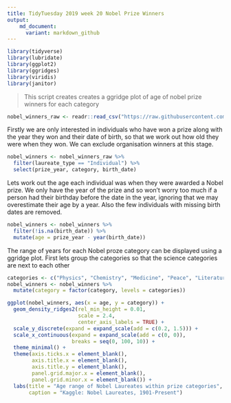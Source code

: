 ```yaml
---
title: TidyTuesday 2019 week 20 Nobel Prize Winners
output:
    md_document:
      variant: markdown_github
---
```


```r
library(tidyverse)
library(lubridate)
library(ggplot2)
library(ggridges)
library(viridis)
library(janitor)
```

> This script creates creates a ggridge plot of age of nobel prize winners for each category

```r
nobel_winners_raw <- readr::read_csv("https://raw.githubusercontent.com/rfordatascience/tidytuesday/master/data/2019/2019-05-14/nobel_winners.csv")
```

Firstly we are only interested in individuals who have won a prize along with the year they won and their date of birth, so that we work out how old they were when they won. We can exclude organisation winners at this stage.

```r
nobel_winners <- nobel_winners_raw %>% 
  filter(laureate_type == "Individual") %>% 
  select(prize_year, category, birth_date) 
```

Lets work out the age each individual was when they were awarded a Nobel prize. We only have the year of the prize and so won't worry too much if a person had their birthday before the date in the year, ignoring that we may overestimate their age by a year. Also the few individuals with missing birth dates are removed.

```r
nobel_winners <- nobel_winners %>% 
  filter(!is.na(birth_date)) %>% 
  mutate(age = prize_year - year(birth_date)) 
```

The range of years for each Nobel proze category can be displayed using a ggridge plot. First lets group the categories so that the science categories are next to each other

```r
categories <- c("Physics", "Chemistry", "Medicine", "Peace", "Literature", "Economics")
nobel_winners <- nobel_winners %>% 
  mutate(category = factor(category, levels = categories))
```


```r
ggplot(nobel_winners, aes(x = age, y = category)) +
  geom_density_ridges2(rel_min_height = 0.01,
                       scale = 2.4,
                       center_axis_labels = TRUE) +
  scale_y_discrete(expand = expand_scale(add = c(0.2, 1.5))) +
  scale_x_continuous(expand = expand_scale(add = c(0, 0)),
                     breaks = seq(0, 100, 10)) +
  theme_minimal() +
  theme(axis.ticks.x = element_blank(),
        axis.title.x = element_blank(),
        axis.title.y = element_blank(),
        panel.grid.major.x = element_blank(),
        panel.grid.minor.x = element_blank()) +
  labs(title = "Age range of Nobel Laureates within prize categories",
       caption = "Kaggle: Nobel Laureates, 1901-Present")
  
```




